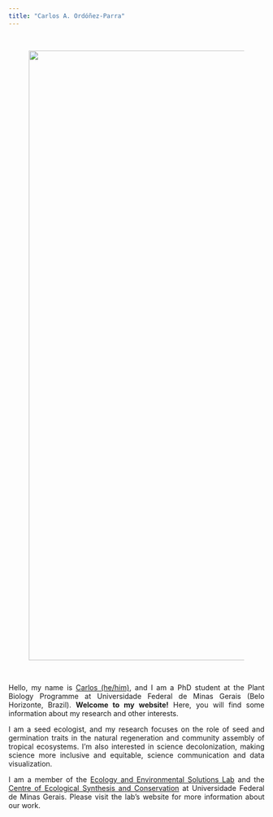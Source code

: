 ```yaml
---
title: "Carlos A. Ordóñez-Parra"
---
```


<br/>
<center>
<figure>
  <img src="Images/Figure11.JPG" width="1200"/>
</figure> 
</center>
<br/>

<div style="text-align: justify">
Hello, my name is [Carlos (he/him)](https://caordonezparra.github.io/about.html), and I am a PhD student at the Plant Biology Programme at Universidade Federal de Minas Gerais (Belo Horizonte, Brazil). **Welcome to my website!** Here, you will find some information about my research and other interests.

I am a seed ecologist, and my research focuses on the role of seed and germination traits in the natural regeneration and community assembly of tropical ecosystems. I'm also interested in science decolonization, making science more inclusive and equitable, science communication and data visualization.

I am a member of the [Ecology and Environmental Solutions Lab](https://eeslufmg.weebly.com/) and the [Centre of Ecological Synthesis and Conservation](https://twitter.com/for_synthesis) at Universidade Federal de Minas Gerais. Please visit the lab's website for more information about our work.
</div>